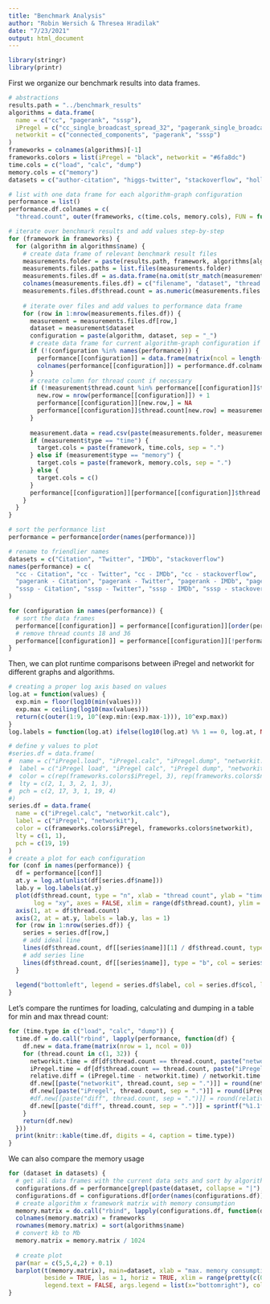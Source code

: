 ```yaml
---
title: "Benchmark Analysis"
author: "Robin Wersich & Thresea Hradilak"
date: "7/23/2021"
output: html_document
---
```


```r
library(stringr)
library(printr)
```


First we organize our benchmark results into data frames.
```r
# abstractions
results.path = "../benchmark_results"
algorithms = data.frame(
  name = c("cc", "pagerank", "sssp"),
  iPregel = c("cc_single_broadcast_spread_32", "pagerank_single_broadcast_32", "sssp_single_broadcast_spread_32"),
  networkit = c("connected_components", "pagerank", "sssp")
)
frameworks = colnames(algorithms)[-1]
frameworks.colors = list(iPregel = "black", networkit = "#6fa8dc")
time.cols = c("load", "calc", "dump")
memory.cols = c("memory")
datasets = c("author-citation", "higgs-twitter", "stackoverflow", "hollywood-2011")

# list with one data frame for each algorithm-graph configuration
performance = list()
performance.df.colnames = c(
  "thread.count", outer(frameworks, c(time.cols, memory.cols), FUN = function(a, b) paste(a, b, sep = ".")))

# iterate over benchmark results and add values step-by-step
for (framework in frameworks) {
  for (algorithm in algorithms$name) {
    # create data frame of relevant benchmark result files
    measurements.folder = paste(results.path, framework, algorithms[algorithms$name == algorithm, framework], sep = "/")
    measurements.files.paths = list.files(measurements.folder)
    measurements.files.df = as.data.frame(na.omit(str_match(measurements.files.paths, "^([\\w-]+)_(\\d+)_(\\w+).txt$")))
    colnames(measurements.files.df) = c("filename", "dataset", "thread.count", "type")
    measurements.files.df$thread.count = as.numeric(measurements.files.df$thread.count)
    
    # iterate over files and add values to performance data frame
    for (row in 1:nrow(measurements.files.df)) {
      measurement = measurements.files.df[row,]
      dataset = measurement$dataset
      configuration = paste(algorithm, dataset, sep = "_")
      # create data frame for current algorithm-graph configuration if necessary
      if (!(configuration %in% names(performance))) {
        performance[[configuration]] = data.frame(matrix(ncol = length(performance.df.colnames), nrow = 0))
        colnames(performance[[configuration]]) = performance.df.colnames
      }
      # create column for thread count if necessary
      if (!measurement$thread.count %in% performance[[configuration]]$thread.count) {
        new.row = nrow(performance[[configuration]]) + 1
        performance[[configuration]][new.row,] = NA
        performance[[configuration]]$thread.count[new.row] = measurement$thread.count
      }
      
      measurement.data = read.csv(paste(measurements.folder, measurement$filename, sep = "/"), header = FALSE, sep = "\t")
      if (measurement$type == "time") {
        target.cols = paste(framework, time.cols, sep = ".")
      } else if (measurement$type == "memory") {
        target.cols = paste(framework, memory.cols, sep = ".")
      } else {
        target.cols = c()
      }
      performance[[configuration]][performance[[configuration]]$thread.count == measurement$thread.count, target.cols] = colMeans(measurement.data)
    }
  }
}

# sort the performance list
performance = performance[order(names(performance))]

# rename to friendlier names
datasets = c("Citation", "Twitter", "IMDb", "stackoverflow")
names(performance) = c(
  "cc - Citation", "cc - Twitter", "cc - IMDb", "cc - stackoverflow",
  "pagerank - Citation", "pagerank - Twitter", "pagerank - IMDb", "pagerank - stackoverflow",
  "sssp - Citation", "sssp - Twitter", "sssp - IMDb", "sssp - stackoverflow"
)

for (configuration in names(performance)) {
  # sort the data frames
  performance[[configuration]] = performance[[configuration]][order(performance[[configuration]]$thread.count),]
  # remove thread counts 18 and 36
  performance[[configuration]] = performance[[configuration]][!performance[[configuration]]$thread.count %in% c(18, 36),]
}
```

Then, we can plot runtime comparisons between iPregel and networkit for different graphs and algorithms.

```r
# creating a proper log axis based on values
log.at = function(values) {
  exp.min = floor(log10(min(values)))
  exp.max = ceiling(log10(max(values)))
  return(c(outer(1:9, 10^(exp.min:(exp.max-1))), 10^exp.max))
}
log.labels = function(log.at) ifelse(log10(log.at) %% 1 == 0, log.at, NA)

# define y values to plot
#series.df = data.frame(
#  name = c("iPregel.load", "iPregel.calc", "iPregel.dump", "networkit.load", "networkit.calc", "networkit.dump"),
#  label = c("iPregel load", "iPregel calc", "iPregel dump", "networkit load", "networkit calc", "networkit dump"),
#  color = c(rep(frameworks.colors$iPregel, 3), rep(frameworks.colors$networkit, 3)),
#  lty = c(2, 1, 3, 2, 1, 3),
#  pch = c(2, 17, 3, 1, 19, 4)
#)
series.df = data.frame(
  name = c("iPregel.calc", "networkit.calc"),
  label = c("iPregel", "networkit"),
  color = c(frameworks.colors$iPregel, frameworks.colors$networkit),
  lty = c(1, 1),
  pch = c(19, 19)
)
# create a plot for each configuration
for (conf in names(performance)) {
  df = performance[[conf]]
  at.y = log.at(unlist(df[series.df$name]))
  lab.y = log.labels(at.y)
  plot(df$thread.count, type = "n", xlab = "thread count", ylab = "time in s", main = conf,
       log = "xy", axes = FALSE, xlim = range(df$thread.count), ylim = c(range(at.y)))
  axis(1, at = df$thread.count)
  axis(2, at = at.y, labels = lab.y, las = 1)
  for (row in 1:nrow(series.df)) {
    series = series.df[row,]
    # add ideal line
    lines(df$thread.count, df[[series$name]][1] / df$thread.count, type = "l", lty = 3)
    # add series line
    lines(df$thread.count, df[[series$name]], type = "b", col = series$color, lty = series$lty, pch = series$pch)
  }
  
  legend("bottomleft", legend = series.df$label, col = series.df$col, lty = series.df$lty, pch = series.df$pch)
}
```

Let's compare the runtimes for loading, calculating and dumping in a table for min and max thread count:

```r
for (time.type in c("load", "calc", "dump")) {
  time.df = do.call("rbind", lapply(performance, function(df) {
    df.new = data.frame(matrix(nrow = 1, ncol = 0))
    for (thread.count in c(1, 32)) {
      networkit.time = df[df$thread.count == thread.count, paste("networkit", time.type, sep = ".")]
      iPregel.time = df[df$thread.count == thread.count, paste("iPregel", time.type, sep = ".")]
      relative.diff = (iPregel.time - networkit.time) / networkit.time
      df.new[[paste("networkit", thread.count, sep = ".")]] = round(networkit.time, 4)
      df.new[[paste("iPregel", thread.count, sep = ".")]] = round(iPregel.time, 4)
      #df.new[[paste("diff", thread.count, sep = ".")]] = round(relative.diff, 3)
      df.new[[paste("diff", thread.count, sep = ".")]] = sprintf("%1.1f%%", 100*relative.diff)
    }
    return(df.new)
  }))
  print(knitr::kable(time.df, digits = 4, caption = time.type))
}
```

We can also compare the memory usage

```r
for (dataset in datasets) {
  # get all data frames with the current data sets and sort by algorithm
  configurations.df = performance[grepl(paste(dataset, collapse = "|"), names(performance))]
  configurations.df = configurations.df[order(names(configurations.df))]
  # create algorithm x framework matrix with memory consumption
  memory.matrix = do.call("rbind", lapply(configurations.df, function(df) colMeans(df[, paste(frameworks, "memory", sep = "." )])))
  colnames(memory.matrix) = frameworks
  rownames(memory.matrix) = sort(algorithms$name)
  # convert kb to Mb
  memory.matrix = memory.matrix / 1024
  
  # create plot
  par(mar = c(5,5,4,2) + 0.1)
  barplot(t(memory.matrix), main=dataset, xlab = "max. memory consumption in MB",
          beside = TRUE, las = 1, horiz = TRUE, xlim = range(pretty(c(0, memory.matrix))),
          legend.text = FALSE, args.legend = list(x="bottomright"), col = unlist(frameworks.colors))
}
```

